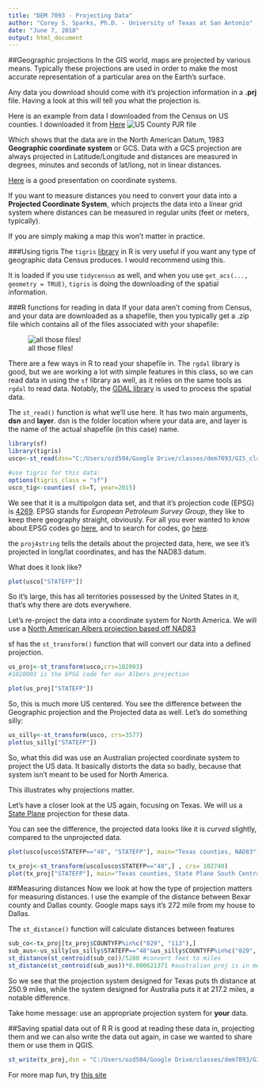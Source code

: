 ```yaml
---
title: "DEM 7093 - Projecting Data"
author: "Corey S. Sparks, Ph.D. - University of Texas at San Antonio"
date: "June 7, 2018"
output: html_document
---
```



##Geographic projections
In the GIS world, maps are projected by various means. Typically these projections are used in order to make the most accurate representation of a particular area on the Earth's surface. 

Any data you download should come with it's projection information in a **.prj** file. Having a look at this will tell you what the projection is.

Here is an example from data I downloaded from the Census on US counties. I downloaded it from [Here](https://www.census.gov/cgi-bin/geo/shapefiles/index.php?year=2015&layergroup=Counties+%28and+equivalent%29)
![US County PJR file](C:/Users/ozd504/Google Drive/classes/dem7093/GIS_class_2018/data/uscounty_prj.PNG)

Which shows that the data are in the North American Datum, 1983 **Geographic coordinate system** or GCS. Data with a GCS projection are always projected in Latitude/Longitude and distances are measured in degrees, minutes and seconds of lat/long, not in linear distances.

[Here](https://www.ibm.com/support/knowledgecenter/en/SSEPGG_11.1.0/com.ibm.db2.luw.spatial.topics.doc/doc/csb3022a.html) is a good presentation on coordinate systems.

If you want to measure distances you need to convert your data into a **Projected Coordinate System**, which projects the data into a linear grid system where distances can be measured in regular units (feet or meters, typically).

If you are simply making a map this won't matter in practice.

###Using tigris
The `tigris` [library](https://cran.r-project.org/web/packages/tigris/index.html) in R is very useful if you want any type of geographic data Census produces. I would recommend using this. 

It is loaded if you use `tidycensus` as well, and when you use `get_acs(..., geometry = TRUE)`, `tigris` is doing the downloading of the spatial information. 

###R functions for reading in data
If your data aren't coming from Census, and your data are downloaded as a shapefile, then you typically get a .zip file which contains all of the files associated with your shapefile:

![all those files!](C:/Users/ozd504/Google Drive/classes/dem7093/GIS_class_2018/data/shpfile.PNG)

There are a few ways in R to read your shapefile in. The `rgdal` library is good, but we are working a lot with simple features in this class, so we can read data in using the `sf` library as well, as it relies on the same tools as `rgdal` to read data. Notably, the [GDAL library](http://www.gdal.org) is used to process the spatial data.


The `st_read()` function is what we'll use here. It has two main arguments, **dsn** and **layer**. dsn is the folder location where your data are, and layer is the name of the actual shapefile (in this case) name.

```r

library(sf)
library(tigris)
usco<-st_read(dsn="C:/Users/ozd504/Google Drive/classes/dem7093/GIS_class_2018/data/uscounties", layer = "tl_2015_us_county")

#use tigris for this data:
options(tigris_class = "sf")
usco_tig<-counties( cb=T, year=2015)
```

We see that it is a multipolgon data set, and that it's projection code (EPSG) is [4269](http://spatialreference.org/ref/epsg/nad83/). EPSG stands for *European Petroleum Survey Group*, they like to keep there geography straight, obviously. For all you ever wanted to know about EPSG codes go [here](http://www.epsg.org), and to search for codes, go [here](http://spatialreference.org/ref/epsg/). 

the `proj4string` tells the details about the projected data, here, we see it's projected in long/lat coordinates, and has the NAD83 datum. 

What does it look like?
```r
plot(usco["STATEFP"])


```

So it's large, this has all territories possessed by the United States in it, that's why there are dots everywhere. 

Let's re-project the data into a coordinate system for North America. We will use a [North American Albers projection based off NAD83](http://spatialreference.org/ref/esri/usa-contiguous-albers-equal-area-conic/)

sf has the `st_transform()` function that will convert our data into a defined projection.

```r
us_proj<-st_transform(usco,crs=102003)
#1020003 is the EPSG code for our Albers projection

plot(us_proj["STATEFP"])
```
So, this is much more US centered. You see the difference between the Geographic projection and the Projected data as well. Let's do something silly:

```r

us_silly<-st_transform(usco, crs=3577)
plot(us_silly["STATEFP"])

```

So, what this did was use an Australian projected coordinate system to project the US data. It basically distorts the data so badly, because that system isn't meant to be used for North America.

This illustrates why projections matter. 

Let's have a closer look at the US again, focusing on Texas. We will us a [State Plane](http://spatialreference.org/ref/esri/nad-1983-stateplane-texas-south-central-fips-4204-feet/) projection for these data.

You can see the difference, the projected data looks like it is *curved* slightly, compared to the unprojected data. 
```r
plot(usco[usco$STATEFP=="48", "STATEFP"], main="Texas counties, NAD83")

tx_proj<-st_transform(usco[usco$STATEFP=="48",] , crs= 102740)
plot(tx_proj["STATEFP"], main="Texas counties, State Plane South Central TX")
```

##Measuring distances
Now we look at how the type of projection matters for measuring distances. I use the example of the distance between Bexar county and Dallas county. Google maps says it's 272 mile from my house to Dallas.

The `st_distance()` function will calculate distances between features
```r
sub_co<-tx_proj[tx_proj$COUNTYFP%in%c("029", "113"),]
sub_aus<-us_silly[us_silly$STATEFP=="48"&us_silly$COUNTYFP%in%c("029", "113"),]
st_distance(st_centroid(sub_co))/5280 #convert feet to miles
st_distance(st_centroid(sub_aus))*0.000621371 #australian proj is in meters, convert meters to miles
```

So we see that the projection system designed for Texas puts th distance at 250.9 miles, while the system designed for Australia puts it at 217.2 miles, a notable difference.

Take home message: use an appropriate projection system for **your** data.

##Saving spatial data out of R
R is good at reading these data in, projecting them and we can also write the data out again, in case we wanted to share them or use them in QGIS. 

```r
st_write(tx_proj,dsn = "C:/Users/ozd504/Google Drive/classes/dem7093/GIS_class_2018/data", layer = "tx_counties_proj", driver = "ESRI Shapefile", delete_dsn = T )

```


For more map fun, try [this site](https://thetruesize.com/#?borders=1~!MTU5MjE0NzQ.NDIzNDQ3NQ*MzMwMDE5MjQ(NDQ5MDIwNQ~!CONTIGUOUS_US*MTAwMjQwNzU.MjUwMjM1MTc(MTc1)MA~!IN*NTI2NDA1MQ.Nzg2MzQyMQ)MQ~!CN*OTkyMTY5Nw.NzMxNDcwNQ(MjI1)Mg)

